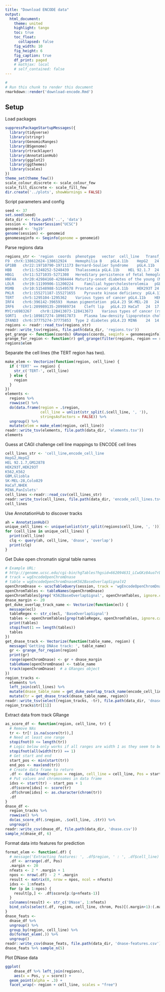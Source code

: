 ```yaml
---
title: "Download ENCODE data"
output:
  html_document:
    theme: united
    highlight: tango
    toc: true
    toc_float:
      collapsed: false
    fig_width: 10
    fig_height: 6
    fig_caption: true
    df_print: paged
    # mathjax: local
    # self_contained: false
---
```


```r
#
# Run this chunk to render this document
rmarkdown::render('download-encode.Rmd')
```

## Setup
Load packages
```r
suppressPackageStartupMessages({
  library(tidyverse)
  library(stringr)
  library(GenomicRanges)
  library(BSgenome)
  library(rtracklayer)
  library(AnnotationHub)
  library(ggplot2)
  library(ggthemes)
  library(scales)
})
theme_set(theme_few())
scale_colour_discrete <- scale_colour_few
scale_fill_discrete <- scale_fill_few
dir.create('../plots', showWarnings = FALSE)
```



Script parameters and config
```r
seed <- 37
set.seed(seed)
data_dir <- file.path('..', 'data')
session <- browserSession("UCSC")
genomeid <- 'hg19'
genome(session) <- genomeid
genomeseqinfo <- Seqinfo(genome = genomeid)
```


Parse regions data
```r
regions_str <- 'region	coords	phenotype	vector	cell_line	Transf_time	fold_change	construct_size
F9	chrX:138612624-138612924	Hemophilia B	pGL4.11b	HepG2	24	2.6	300
GP1BB	chr22:19710790-19711173	Bernard-Soulier Syndrome	pGL4.11b	HEL 92.1.7	24	22.1	384
HBB 	chr11:5248252-5248439	Thalassemia	pGL4.11b	HEL 92.1.7	24	14.3	187
HBG1 	chr11:5271035-5271308	Hereditary persistence of fetal hemoglobin	pGL4.11b	HEL 92.1.7	24	118.1	274
HNF4A	chr20:42984160-42984444	Maturity-onset diabetes of the young (MODY)	pGL4.11b	HEK293T	24	2.8	285
LDLR	chr19:11199906-11200224 	Familial hypercholesterolemia	pGL4.11b	HepG2	24	110.7	318
MSMB	chr10:51548988-51549578	Prostate cancer	pGL4.11b	HEK293T	24	8.4	591
PKLR	chr1:155271187-155271655	Pyruvate kinase deficiency	pGL4.11b	K562	48	29.4	469
TERT	chr5:1295104-1295362	Various types of cancer	pGL4.11b	HEK293T, GBM	24	231.8	258
IRF4	chr6:396142-396593	Human pigmentation	pGL4.23	SK-MEL-28	24	44.5	451
IRF6	chr1:209989135-209989734 	Cleft lip	pGL4.23	HaCaT	24	17.0	600
MYCrs6983267	chr8:128413073-128413673	Various types of cancer (rs6983267)	pGL4.23	HEK293T	32, 20nM LiCl added after 24hr	0.8	600
SORT1	chr1:109817274-109817873	Plasma low-density lipoprotein cholesterol & myocardial infraction	pGL4.23	HepG2	24	235.3	600
ZFAND3 	chr6:37775274-37775853 	Type 2 diabetes	pGL4.23	MIN6	24	14.3	578'
regions <- readr::read_tsv(regions_str)
readr::write_tsv(regions, file.path(data_dir, 'regions.tsv'))
get_grange <- function(coords) GRanges(coords, seqinfo = genomeseqinfo)
grange_for_region <- function(r) get_grange(filter(regions, region == r)$coords)
regions$elem
```


Separate the cell lines (the TERT region has two).
```r
make_elem <- Vectorize(function(region, cell_line) {
  if ('TERT' == region) {
    str_c('TERT-', cell_line)
  } else {
    region
  }
})
elements <-
  regions %>%
  rowwise() %>%
  do(data.frame(region = .$region,
                cell_line = unlist(str_split(.$cell_line, ', ')),
                stringsAsFactors = FALSE)) %>%
  ungroup() %>%
  mutate(elem = make_elem(region, cell_line))
readr::write_tsv(elements, file.path(data_dir, 'elements.tsv'))
elements
```


Guess at CAGI challenge cell line mappings to ENCODE cell lines
```r
cell_lines_str <- 'cell_line,encode_cell_line
HepG2,HepG2
HEL 92.1.7,GM12878
HEK293T,HEK293T
K562,K562
GBM,Gliobla
SK-MEL-28,Colo829
HaCaT,NHEK
MIN6,PanIslets'
cell_lines <-readr::read_csv(cell_lines_str)
readr::write_tsv(cell_lines, file.path(data_dir, 'encode_cell_lines.tsv'))
cell_lines
```


Use AnnotationHub to discover tracks
```r
ah = AnnotationHub()
unique_cell_lines <- unique(unlist(str_split(regions$cell_line, ', ')))  # Get every cell line from the meta data $
for (cell_line in unique_cell_lines) {
  print(cell_line)
  clq <- query(ah, cell_line, 'dnase', 'overlap')
  print(clq)
}
```


Get Duke open chromatin signal table names
```r
# Example URL:
# http://genome.ucsc.edu/cgi-bin/hgTables?hgsid=662094631_LCwGKz84uo7rDaGzAQrMHZHoNmx2&clade=mammal&org=Human&db=hg19&hgta_group=regulation&hgta_track=wgEncodeOpenChromDnase&hgta_table=wgEncodeOpenChromDnaseK562BaseOverlapSignalV2&hgta_regionType=genome&position=chr19%3A11199907-11200224&hgta_outputType=wigData&hgta_outFileName=
# track = wgEncodeOpenChromDnase
# table = wgEncodeOpenChromDnaseK562BaseOverlapSignalV2
openChromDnase <- ucscTableQuery(session, track = 'wgEncodeOpenChromDnase')
openChromTables <- tableNames(openChromDnase)
openChromTables[grep('K562BaseOverlapSignal', openChromTables, ignore.case = TRUE)]
dnase_margin <- 20
get_duke_overlap_track_name <- Vectorize(function(ecl) {
  message(ecl)
  tableRegex <- str_c(ecl, 'BaseOverlapSignal')
  tables <- openChromTables[grep(tableRegex, openChromTables, ignore.case = TRUE)]
  print(tables)
  stopifnot(1 == length(tables))
  tables
})
get_dnase_track <- Vectorize(function(table_name, region) {
  message('Getting DNAse track: ', table_name)
  gr <- grange_for_region(region)
  print(gr)
  range(openChromDnase) <- gr + dnase_margin
  tableName(openChromDnase) <- table_name
  track(openChromDnase)  # a GRanges object
})
region_tracks <-
  elements %>%
  left_join(cell_lines) %>%
  mutate(dnase_table_name = get_duke_overlap_track_name(encode_cell_line)) %>%
  mutate(tr = get_dnase_track(dnase_table_name, region))
readr::write_tsv(select(region_tracks, -tr), file.path(data_dir, 'dnase-tables.tsv'))
region_tracks$tr[[1]]
```


Extract data from track GRange
```r
as_score_df <- function(region, cell_line, tr) {
  # Remove NAs
  tr <- tr[! is.na(score(tr)),]
  # Need at least one range
  stopifnot(0 <= length(tr))
  # Logic below only works if all ranges are width 1 as they seem to be from UCSC
  stopifnot(all(width(tr)) == 1)
  # Get start and end
  start_pos <- min(start(tr))
  end_pos <- max(end(tr))
  # Create data frame to return
  .df <- data.frame(region = region, cell_line = cell_line, Pos = start_pos:end_pos, score = 0, stringsAsFactors = FALSE)
  # Put values and chromosomes in data frame
  idxs <- start(tr) - start_pos + 1
  .df$score[idxs] <- score(tr)
  .df$chrom[idxs] <- as.character(chrom(tr))
  .df
}
dnase_df <-
  region_tracks %>%
  rowwise() %>%
  do(as_score_df(.$region, .$cell_line, .$tr)) %>%
  ungroup()
readr::write_csv(dnase_df, file.path(data_dir, 'dnase.csv'))
sample_n(dnase_df, 6)
```


Format data into features for prediction
```r
format_elem <- function(.df) {
  # message('Extracting features: ', .df$region, ' : ', .df$cell_line)
  .df <- arrange(.df, Pos)
  .margin <- 20
  nfeats <- 2 * .margin + 1
  npos <- nrow(.df) - 2 * .margin
  result <- matrix(0, nrow = npos, ncol = nfeats)
  idxs <- 1:nfeats
  for (p in 1:npos) {
    result[p,] <- .df$score[p:(p+nfeats-1)]
  }
  colnames(result) <- str_c('DNase', 1:nfeats)
  bind_cols(select(.df, region, cell_line, chrom, Pos)[(.margin+1):(.margin+npos),], as.data.frame(result))
}
dnase_feats <-
  dnase_df %>%
  ungroup() %>%
  group_by(region, cell_line) %>%
  do(format_elem(.)) %>%
  ungroup()
readr::write_csv(dnase_feats, file.path(data_dir, 'dnase-features.csv'))
dnase_feats %>% sample_n(5)
```


Plot DNase data
```r

ggplot(
    dnase_df %>% left_join(regions),
    aes(x = Pos, y = score)) +
  geom_point(alpha = .3) +
  facet_wrap(~ region + cell_line, scales = "free")

```

